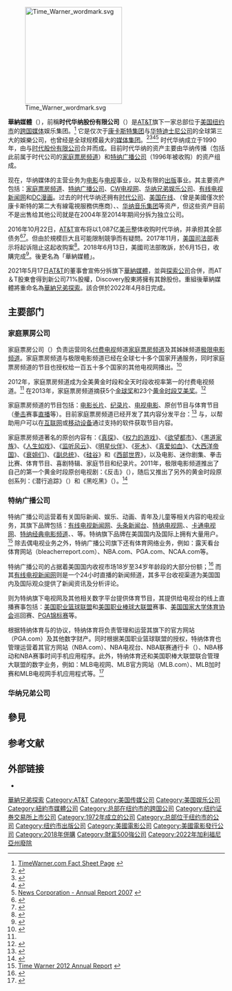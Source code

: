 {{noteTA
|G1=TV
|G2=Movie
|1=zh-cn:美国在线;zh-hant:美國在線;zh-hk:美國在線;zh-tw:美國線上;zh-mo:美國線上;
}}
{{coord|40.7682536|-73.9826691|type:landmark_region:US-NY|display=title}}
{{Infobox company
| name = 華納媒體有限公司
| name_en = Warner Media, LLC
| logo = WarnerMedia (2019) logo.svg
| logo_size = 250px
| image = File:Time Warner Center May 2010.JPG
| image_size = 260px
| image_caption = [[纽约市|纽约市]][[时代华纳中心|时代华纳中心]]外观<br>（由[[中央公园|中央公园]]西侧取景）
| type = [[附屬公司|附屬公司]]
| other_name = 时代－华纳<small>（1990年－2001年）</small><br>{{Nowrap|美国在线时代华纳<small>（2001年－2003年）</small>}}
| traded_as = 紐約證券交易所除牌前：TWX<br>[[标准普尔100指数|标准普尔100指数成分股]]<br>[[标准普尔500指数|标准普尔500指数成分股]]
| predecessor = {{Link-en|华纳传播|Warner Communications|华纳传播股份公司}}<br>[[时代公司|时代股份有限公司]]
| foundation = {{Start date and age|1972|02|10}}
| defunct = {{Start date and age|2022|04|08}}
| fate = 與[[探索公司|探索公司]]合併成[[華納兄弟探索|華納兄弟探索]]
| location = {{USA}}[[纽约州|纽约州]][[纽约市|纽约市]]<br>[[哥伦布圆环|哥伦布圆环]]10号<br>[[时代华纳中心|时代华纳中心]]
| area_served = 全球
| founder = {{Link-en|斯蒂夫·罗斯|Steve Ross (businessman)}}<ref>{{cite news |url=https://www.nytimes.com/1992/12/21/obituaries/the-creator-of-time-warner-steven-j-ross-is-dead-at-65.html |title=The Creator of Time Warner, Steven J. Ross, Is Dead at 65 |date=1992-12-21 |work=[[纽约时报|纽约时报]] |publisher=纽约时报公司 |accessdate=2017-12-30 |archive-date=2021-05-09 |archive-url=https://web.archive.org/web/20210509131107/https://www.nytimes.com/1992/12/21/obituaries/the-creator-of-time-warner-steven-j-ross-is-dead-at-65.html |dead-url=no }}</ref>
| key_people = {{Link-en|杰夫·比克斯|Jeff Bewkes}}<small>（[[董事长|董事长]]兼[[首席执行官|首席执行官]]）</small>
| industry = [[大众媒体|媒体业]]
| revenue = {{Increase}}281.1亿[[美元|美元]]<small>（2015年）</small><ref name='xbrlus_1'>{{cite web |url=https://www.google.com/finance?q=NYSE%3ATWX&fstype=ii&ei=8DYvV8myEZGa0AS-g7GgCg |title=Time Warner Inc 2015 Annual Report Form (10-K) |publisher=[[美国证券交易委员会|美国证券交易委员会]] |website=EDGAR |date=2016-02-27 |access-date=2015-12-21 |archive-date=2017-04-09 |archive-url=https://web.archive.org/web/20170409021021/https://www.google.com/finance?q=NYSE%3ATWX&fstype=ii&ei=8DYvV8myEZGa0AS-g7GgCg |dead-url=no }}</ref>
| operating_income = {{Increase}}68.65亿美元<small>（2015年）</small><ref name='xbrlus_1'/>
| net_income = {{Increase}}38.33亿美元<small>（2015年）</small><ref name='xbrlus_1'/>
| assets = {{Increase}}638.4亿美元<small>（2015年）</small><ref name='xbrlus_1'/>
| equity = {{Increase}}243.3亿美元<small>（2016年）</small><ref>{{cite web|title=Time Warner Inc. (TWX)|url=https://www.stock-analysis-on.net/NYSE/Company/Time-Warner-Inc/Financial-Statement/Liabilities-and-Stockholders-Equity|publisher=Stock Analysis on Net|accessdate=2017-11-11|archive-date=2020-12-05|archive-url=https://web.archive.org/web/20201205024719/https://www.stock-analysis-on.net/NYSE/Company/Time-Warner-Inc/Financial-Statement/Liabilities-and-Stockholders-Equity|dead-url=no}}</ref>
| num_employees = 25,000人<ref>{{cite web|url=http://www.timewarner.com/company/about-us|title=About Us - Time Warner Inc.|website=时代华纳|access-date=2017-12-16|archive-date=2017-12-02|archive-url=https://web.archive.org/web/20171202154145/http://www.timewarner.com/company/about-us|dead-url=no}}</ref>
| num_employees_year = 2016年
| parent = [[AT&T|AT&T]]
| divisions = {{Plain list|
* [[HBO|家庭票房频道]]
* [[特纳广播公司|特纳广播公司]]
* [[华纳兄弟|华纳兄弟娱乐公司]]<ref>{{cite web |url=https://nypost.com/2014/09/11/no-plans-for-a-hbo-stock-spin-off-time-warner-ceo/ |title=No plans for a HBO stock spin-off: Time Warner CEO |date=2014-09-11 |work=[[纽约邮报|纽约邮报]] |access-date=2017-12-30 |archive-date=2020-08-13 |archive-url=https://web.archive.org/web/20200813090055/https://nypost.com/2014/09/11/no-plans-for-a-hbo-stock-spin-off-time-warner-ceo/ |dead-url=no }}</ref><ref>{{cite web |url=http://www.timewarner.com/blog |title=Time Warner Blog |publisher= |access-date=2017-12-30 |archive-date=2019-10-09 |archive-url=https://web.archive.org/web/20191009044127/http://www.timewarner.com/blog |dead-url=no }}</ref><ref>{{cite web|url=http://revenuesandprofits.com/how-time-warner-makes-money/|title=How Time Warner Makes Money? Understanding Time Warner Business Model - Revenues & Profits|first=Jitender|last=Miglani|date=2016-12-06|website=RevenuesAndProfits.com|access-date=2017-12-16|archive-date=2018-07-15|archive-url=https://web.archive.org/web/20180715181530/https://revenuesandprofits.com/how-time-warner-makes-money/|dead-url=no}}</ref>
}}
| subsid = {{Link-en|时代华纳资产列表|List of assets owned by Time Warner|子公司列表}}
| homepage = {{URL|www.warnermediagroup.com}}
| products = [[HBO_Max|HBO Max]]
| successor = [[華納兄弟探索|華納兄弟探索]]
}}
[[File:Time_Warner_wordmark.svg|225px]]

'''華納媒體'''（{{lang-en|'''WarnerMedia'''}}），前稱'''时代华纳股份有限公司'''（{{lang-en|'''Time Warner, Inc.'''}}）是[[AT&T|AT&T]]旗下一家总部位于[[美国|美国]][[纽约市|纽约市]]的[[跨国公司|跨国]][[大众媒体|媒体]]娱乐集团。<ref>[http://www.timewarner.com/corp/aboutus/fact_sheet.html TimeWarner.com Fact Sheet Page] {{webarchive |url=https://web.archive.org/web/20080828133805/http://www.timewarner.com/corp/aboutus/fact_sheet.html |date=2008-08-28}}</ref> 它是仅次于[[康卡斯特|康卡斯特集团]]与[[华特迪士尼公司|华特迪士尼公司]]的全球第三大的娛樂公司，也曾经是全球规模最大的[[媒体集团|媒体集团]]。<ref>{{cite news |mode=cs2 |url=http://money.cnn.com/magazines/fortune/global500/2009/industries/145/index.html |work=[[财富_(杂志)|财富]] |accessdate=2010-05-25 |title=Global 500 2009: Industries: Entertainment |date=2009-07-20 |archive-date=2018-06-14 |archive-url=https://web.archive.org/web/20180614174856/http://money.cnn.com/magazines/fortune/global500/2009/industries/145/index.html |dead-url=no }}</ref><ref>{{cite web |mode=cs2 |url=http://www.viacom.com/investorrelations/Investor_Relations_Docs/Q407%20Web%20Deck%20FINAL.pdf |archiveurl=https://www.webcitation.org/5smqiphfZ?url=http://www.viacom.com/investorrelations/Investor_Relations_Docs/Q407%20Web%20Deck%20FINAL.pdf |archivedate=2010-09-16|title=PowerPoint Presentation |format=PDF |date= |accessdate=2013-05-01|deadurl=yes}}</ref><ref>{{cite news |mode=cs2 |url=http://archive.fortune.com/2009/02/09/news/companies/disney_dreamworks.fortune/index.htm?postversion=2009020914 |publisher=CNN金融 |title=Why Disney wants DreamWorks |date=2009-02-09 |accessdate=2010-05-25 |first=Richard |last=Siklos |archive-date=2015-12-08 |archive-url=https://web.archive.org/web/20151208134512/http://archive.fortune.com/2009/02/09/news/companies/disney_dreamworks.fortune/index.htm?postversion=2009020914 |dead-url=no }}</ref><ref>[http://www.newscorp.com/Report2007/AnnualReport2007/HTML2/news_corp_ar2007_0069.htm News Corporation - Annual Report 2007]  {{webarchive|url=https://web.archive.org/web/20110629125219/http://www.newscorp.com/Report2007/AnnualReport2007/HTML2/news_corp_ar2007_0069.htm |date=2011-06-29 }}</ref> 时代华纳成立于1990年，由{{Link-en|华纳传播|Warner Communications|华纳传播股份公司}}与[[时代公司|时代股份有限公司]]合并而成。目前时代华纳的资产主要由华纳传播（包括此前属于时代公司的[[HBO|家庭票房频道]]）和[[特纳广播公司|特纳广播公司]]（1996年被收购）的资产组成。

现在，华纳媒体的主营业务为[[电影|电影]]与[[电视|电视]]事业，以及有限的[[出版|出版]]事业。其主要资产包括：[[HBO|家庭票房频道]]、[[特纳广播公司|特纳广播公司]]、[[CW电视网|CW电视网]]、[[华纳兄弟|华纳兄弟娱乐公司]]、[[有线电视新闻网|有线电视新闻网]]和[[DC漫画|DC漫画]]。过去的时代华纳还拥有[[时代公司|时代公司]]、[[美国在线|美国在线]]、{{Link-en|时代华纳有线|Time Warner Cable}}（曾是美國僅次於康卡斯特的第二大有線電視服務供應商）、{{Link-en|桦榭图书集团|Hachette Book Group|华纳图书}}、[[华纳音乐集团|华纳音乐集团]]等资产，但这些资产目前不是出售给其他公司就是在2004年至2014年期间分拆为独立公司。

2016年10月22日，[[AT&T|AT&T]]宣布将以1,087亿[[美元|美元]]整体收购时代华纳，并承担其全部债务<ref name="AT&T Deal">{{cite web |url=https://www.wsj.com/articles/at-t-is-in-advanced-talks-to-acquire-time-warner-1477061850 |title=AT&T Is in Advanced Talks to Acquire Time Warner |last=Hagey |first=Keach |last2=Sharma |first2=Amol |last3=Cimilluca |first3=Dana |work=[[华尔街日报|华尔街日报]] |date=2016-10-21 |accessdate=2016-10-21 |archive-date=2016-10-22 |archive-url=https://web.archive.org/web/20161022013505/http://www.wsj.com/articles/at-t-is-in-advanced-talks-to-acquire-time-warner-1477061850 |dead-url=no }}</ref><ref>{{cite web |url=https://variety.com/2016/biz/news/att-time-warner-deal-1201897938/ |title=AT&T Sets $85.4 Billion Time Warner Deal, CEOs Talks 'Unique' Potential of Combination |last=Littleton |first=Cynthia |work=[[名利场_(杂志)|名利场]] |date=2016-10-22 |access-date=2016-10-23 |archive-date=2016-10-23 |archive-url=https://web.archive.org/web/20161023204133/http://variety.com/2016/biz/news/att-time-warner-deal-1201897938/ |dead-url=no }}</ref>。但由於規模巨大且可能限制競爭而有疑問。2017年11月，[[美国司法部|美国司法部]]表示将起诉阻止这起收购案<ref>{{Cite news|url=https://www.nytimes.com/2017/11/20/business/dealbook/att-time-warner-merger.html|title=Justice Department Sues to Block AT&T-Time Warner Merger|last=Kang|first=Cecilia|date=2017-11-20|work=纽约时报|access-date=2017-12-11|last2=Merced|first2=Michael J. de la|language=en-US|issn=0362-4331|archive-date=2017-12-11|archive-url=https://web.archive.org/web/20171211123601/https://www.nytimes.com/2017/11/20/business/dealbook/att-time-warner-merger.html|dead-url=no}}</ref>。2018年6月13日，美國司法部敗訴，於6月15日，收購完成<ref>{{cite web|url=https://www.businesswire.com/news/home/20180614006343/en/ATT-Completes-Acquisition-Time-Warner|title=AT&T Completes Acquisition of Time Warner Inc.|date=2018-06-14|publisher=BusinessWire, Berkshire Hathaway|access-date=2018-06-15|archive-date=2018-09-30|archive-url=https://web.archive.org/web/20180930094721/https://www.businesswire.com/news/home/20180614006343/en/ATT-Completes-Acquisition-Time-Warner|dead-url=no}}</ref>。後更名為「華納媒體」。

2021年5月17日[[AT&T|AT&T]]的董事會宣佈分拆旗下[[華納媒體|華納媒體]]，並與[[探索公司|探索公司]]合併，而AT＆T股東會得到新公司71%股權，Discovery股東將擁有其餘股份。重組後華納媒體將重命名為[[華納兄弟探索|華納兄弟探索]]。該合併於2022年4月8日完成。

== 主要部门 ==
=== 家庭票房公司 ===
{{Main|HBO}}
家庭票房公司（{{lang|en|Home Box Office Inc.}}）负责运营同名[[付费电视|付费电视]]频道[[HBO|家庭票房频道]]及其姊妹频道[[Cinemax|极限电影频道]]。家庭票房频道与极限电影频道已经在全球七十多个国家开通服务，同时家庭票房频道的节目也授权给一百五十多个国家的其他电视网播出。<ref name="tw-hbo-profile">{{cite web |url=http://www.timewarner.com/our-content/home-box-office/ |title=Home Box Office |work=时代华纳官网 |access-date=2014-10-06 |archive-date=2014-02-09 |archive-url=https://web.archive.org/web/20140209044645/http://www.timewarner.com/our-content/home-box-office |dead-url=no }}</ref>

2012年，家庭票房频道成为全美黄金时段和全天时段收视率第一的付费电视频道。<ref name="tw-hbo-profile" /> 在2013年，家庭票房频道摘获5个[[金球奖|金球奖]]和23个[[黄金时段艾美奖|黄金时段艾美奖]]。<ref>{{cite news |url=http://articles.latimes.com/2013/jan/14/entertainment/la-et-en-golden-globes-tv-20130114 |work=[[洛杉矶时报|洛杉矶时报]] |accessdate=2013-05-23 |title=Golden Globes 2013: A big night for HBO's 'Girls' and Lena Dunham |date=2013-01-14 |first=Scott |last=Collins |archive-date=2013-03-21 |archive-url=https://web.archive.org/web/20130321195356/http://articles.latimes.com/2013/jan/14/entertainment/la-et-en-golden-globes-tv-20130114 |dead-url=no }}</ref>

家庭票房频道的节目包括：[[电影|电影长片]]、[[纪录片|纪录片]]、[[电视电影|电视电影]]、原创节目与体育节目（[[拳击|拳击]]赛事[[直播|直播]]等）。目前家庭票房频道已经开发了其内容分发平台：{{lang|en|HBO GO}}<ref>{{cite web |url=http://www.hbogo.com/#home/ |title=HBO GO. It's HBO. Anywhere. |work=HBO GO |access-date=2014-10-06 |archive-date=2019-10-30 |archive-url=https://web.archive.org/web/20191030141832/http://www.hbogo.com/#home/ |dead-url=no }}</ref> 与{{lang|en|MAX GO}}，以帮助用户可以在[[互联网|互联网]]或[[移动设备|移动设备]]通过支持的软件获取节目内容。

家庭票房频道著名的原创内容有：《[[真探|真探]]》、《[[权力的游戏_(电视剧)|权力的游戏]]》、《[[欲望都市|欲望都市]]》、《[[黑道家族|黑道家族]]》、《[[人生如戏|人生如戏]]》、《[[监听风云|监听风云]]》、《[[明星伙伴|明星伙伴]]》、《[[死木|死木]]》、《[[真爱如血|真爱如血]]》、《[[大西洋帝国|大西洋帝国]]》、《[[衰姐们|衰姐们]]》、《[[副总统_(电视剧)|副总统]]》、《[[硅谷群瞎传|硅谷]]》和《[[西部世界|西部世界]]》，以及电影、迷你剧集、拳击比赛、体育节目、喜剧特辑、家庭节目和纪录片。2011年，极限电影频道推出了自己的第一个黄金时段原创电视剧：《反击》（{{lang|en|Strike Back}}），随后又推出了另外的黄金时段原创系列：《潜行追踪》（{{lang|en|Hunted}}）和《黑吃黑》（{{lang|en|Banshee}}）。<ref>{{cite news |url=http://www.thefutoncritic.com/news/2013/03/14/hit-cinemax-series-strike-back-launches-season-three-this-summer-286002/20130314cinemax01/ |work=The Futon Critic |accessdate=2013-05-23|title=Hit Cinemax Series "Strike Back" Launches Season Three This Summer |date=2013-03-14}}</ref>

=== 特纳广播公司 ===
{{Main|特纳广播公司}}
特纳广播公司运营着有关国际新闻、娱乐、动画、青年及儿童等相关内容的电视业务，其旗下品牌包括：[[有线电视新闻网|有线电视新闻网]]、[[头条新闻台|头条新闻台]]、[[特纳电视网|特纳电视网]]、{{Link-en|TBS (美国电视频道)|TBS (U.S. TV channel)|TBS电视台}}、[[卡通頻道|卡通电视网]]、[[特纳经典电影频道|特纳经典电影频道]]、{{Link-en|真电视|truTV}}、{{Link-en|特纳体育|Turner Sports}}等。特纳旗下品牌在美国国内及国际上拥有大量用户。<ref>[http://www.timewarner.com/our-company/pdf/TWX_AR_2012.pdf Time Warner 2012 Annual Report] {{webarchive |url=https://web.archive.org/web/20130420064150/http://www.timewarner.com/our-company/pdf/TWX_AR_2012.pdf |date=2013-04-20}}</ref> 除去偶电视业务之外，特纳广播公司旗下还有体育网络业务，例如：露天看台体育网站（bleacherreport.com）、NBA.com、PGA.com、NCAA.com等。

特纳广播公司的{{Link-en|TBS (美国电视频道)|TBS (U.S. TV channel)|TBS电视台}}占据着美国国内收视市场18岁至34岁年龄段的大部分份额；<ref>{{cite news |url=http://www.thefutoncritic.com/ratings/2013/01/03/tbs-now-officially-reigns-as-basic-cables-number-1-network-of-the-year-with-adults-18-34-in-primetime-236412/20130103turner01/ |work=The Futon Critic |accessdate=2013-05-23 |title=TBS Now Officially Reigns as Basic Cable's #1 Network of the Year with Adults 18-34 in Primetime |date=2013-01-03}}</ref> 而其[[有线电视新闻网|有线电视新闻网]]则是一个24小时直播的新闻频道，其多平台收视渠道为美国国内及国际观众提供了新闻资讯及分析评论。

{{Link-en|特纳体育|Turner Sports}}则为特纳旗下电视网及其他相关数字平台提供体育节目，其提供给电视台的线上直播赛事包括：[[美国职业篮球联盟|美国职业篮球联盟]]和[[美国职业棒球大联盟|美国职业棒球大联盟]]赛事、[[国家大学体育协会|美国国家大学体育协会]]巡回赛、[[PGA锦标赛|PGA锦标赛]]等。

根据特纳体育与{{Link-en|职业高尔夫球员协会|Professional Golfers Association}}的协议，特纳体育将负责管理和运营其旗下的官方网站（PGA.com）及其他数字财产。同时根据美国职业篮球联盟的授权，特纳体育也管理运营着其官方网站（NBA.com）、NBA电视台、NBA联赛通行卡（{{lang|en|NBA League Pass}}）、NBA移动和NBA赛事时间手机应用程序。此外，特纳体育还和美国职棒大联盟联合管理大联盟的数字业务，例如：MLB电视网、MLB官方网站（MLB.com）、MLB加时赛和MLB电视网手机应用程式等。<ref>{{cite web |url=http://turner.com/ |title=Turner Pressroom |work=Turner Pressroom |access-date=2018-01-01 |archive-date=2013-03-15 |archive-url=https://web.archive.org/web/20130315202840/http://turner.com/ |dead-url=no }}</ref>

=== 华纳兄弟公司 ===
{{Main|華納兄弟公司}}

== 參見 ==
== 参考文献 ==
{{Reflist|30em}}

== 外部链接 ==
* {{Official website|www.warnermediagroup.com}}{{en}}

{{時代華納}}
{{时代公司}}
{{Portal bar|美国|电影|电视}}
{{Authority control}}

{{DEFAULTSORT:Time Warner}}
[[Category:華納兄弟探索|]]
[[Category:AT&T|Category:AT&T]]
[[Category:美国传媒公司|Category:美国传媒公司]]
[[Category:美国娱乐公司|Category:美国娱乐公司]]
[[Category:紐約市媒體公司|Category:紐約市媒體公司]]
[[Category:总部在纽约市的跨国公司|Category:总部在纽约市的跨国公司]]
[[Category:纽约证券交易所上市公司|Category:纽约证券交易所上市公司]]
[[Category:1972年成立的公司|Category:1972年成立的公司]]
[[Category:总部位于纽约市的公司|Category:总部位于纽约市的公司]]
[[Category:纽约市出版公司|Category:纽约市出版公司]]
[[Category:美國電影公司|Category:美國電影公司]] 
[[Category:美國電影發行公司|Category:美國電影發行公司]]
[[Category:2018年併購|Category:2018年併購]]
[[Category:財富500強公司|Category:財富500強公司]]
[[Category:2022年加利福尼亞州廢除|Category:2022年加利福尼亞州廢除]]